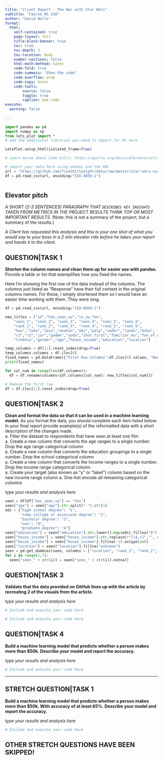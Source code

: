 ```yaml
---
title: "Client Report - The War with Star Wars"
subtitle: "Course DS 250"
author: "David Wells"
format:
  html:
    self-contained: true
    page-layout: full
    title-block-banner: true
    toc: true
    toc-depth: 3
    toc-location: body
    number-sections: false
    html-math-method: katex
    code-fold: true
    code-summary: "Show the code"
    code-overflow: wrap
    code-copy: hover
    code-tools:
        source: false
        toggle: true
        caption: See code
execute: 
  warning: false
    
---
```


```python
import pandas as pd 
import numpy as np
from lets_plot import *
# add the additional libraries you need to import for ML here

LetsPlot.setup_html(isolated_frame=True)
```


```python
# Learn morea about Code Cells: https://quarto.org/docs/reference/cells/cells-jupyter.html

# import your data here using pandas and the URL
url = 'https://github.com/fivethirtyeight/data/raw/master/star-wars-survey/StarWars.csv'
df = pd.read_csv(url, encoding="ISO-8859-1")



```

## Elevator pitch
_A SHORT (2-3 SENTENCES) PARAGRAPH THAT `DESCRIBES KEY INSIGHTS` TAKEN FROM METRICS IN THE PROJECT RESULTS THINK TOP OR MOST IMPORTANT RESULTS._ (Note: this is not a summary of the project, but a summary of the results.)

_A Client has requested this analysis and this is your one shot of what you would say to your boss in a 2 min elevator ride before he takes your report and hands it to the client._

## QUESTION|TASK 1

__Shorten the column names and clean them up for easier use with pandas.__ Provide a table or list that exemplifies how you fixed the names. 

Here I'm showing the first row of the data instead of the columns. The columns just listed as "Response" have their full context in the original columns names. For those, I simply shortened them so I would have an easier time working with them. They were long.

```python
df = pd.read_csv(url, encoding="ISO-8859-1")

new_titles = ["id","has_seen_sw","is_sw_fan",
    "seen_1", "seen_2", "seen_3", "seen_4", "seen_5", "seen_6",
    "rank_1", "rank_2", "rank_3", "rank_4", "rank_5", "rank_6",
    "han","luke","leia","anakin","obi","palp","vader","lando","boba",
    "c3","r2","jar","padme","yoda","shot_first","familiar_eu","fan_of_eu",
    "trekkie","gender","age","house_income","education","location"]

temp_columns = df[1:].reset_index(drop=True)
temp_columns.columns = df.iloc[0]
fixed_names = pd.DataFrame({"First Row Columns":df.iloc[0].values, "New Column Names": new_titles})
print(fixed_names)

for col_num in range(len(df.columns)):
  df = df.rename(columns={df.columns[col_num]: new_titles[col_num]})

# Remove the first row
df = df.iloc[1:].reset_index(drop=True)

```

## QUESTION|TASK 2

__Clean and format the data so that it can be used in a machine learning model.__ As you format the data, you should complete each item listed below. In your final report provide example(s) of the reformatted data with a short description of the changes made.  
    a. Filter the dataset to respondents that have seen at least one film  
    a. Create a new column that converts the age ranges to a single number. Drop the age range categorical column  
    a. Create a new column that converts the education groupings to a single number. Drop the school categorical column  
    a. Create a new column that converts the income ranges to a single number. Drop the income range categorical column  
    a. Create your target (also known as “y” or “label”) column based on the new income range column
    a. One-hot encode all remaining categorical columns   

_type your results and analysis here_

```python
seen = df[df["has_seen_sw"] == "Yes"]
seen["age"] = seen["age"].str.split("-").str[1]
eds = {"high school degree": "1",
       "some college or associate degree": "2",
       "bachelor degree": "3",
       "nan": "0",
       "graduate degree": "4"}
seen["education"] = seen["education"].str.lower().map(eds).fillna("0").astype(int)
seen["house_income"] = seen["house_income"].str.replace(r"[\$,+]","", regex=True).str.split(" ").str[0]
seen["house_income"] = seen["house_income"].fillna(-1).astype(int)
seen["location"] = seen["location"].fillna("unknown")
seen = pd.get_dummies(seen, columns = ["location", "rank_1", "rank_2","rank_3"])
for i in range(1,7):
  seen["seen_" + str(i)] = seen["seen_" + str(i)].notna()

```

## QUESTION|TASK 3

__Validate that the data provided on GitHub lines up with the article by recreating 2 of the visuals from the article.__  

_type your results and analysis here_

```python
# Include and execute your code here

```

```python
# Include and execute your code here

```

## QUESTION|TASK 4

__Build a machine learning model that predicts whether a person makes more than $50k. Describe your model and report the accuracy.__ 

_type your results and analysis here_

```python
# Include and execute your code here

```

---

## STRETCH QUESTION|TASK 1

__Build a machine learning model that predicts whether a person makes more than $50k. With accuracy of at least 65%. Describe your model and report the accuracy.__

_type your results and analysis here_

```python
# Include and execute your code here


```

## OTHER STRETCH QUESTIONS HAVE BEEN SKIPPED!